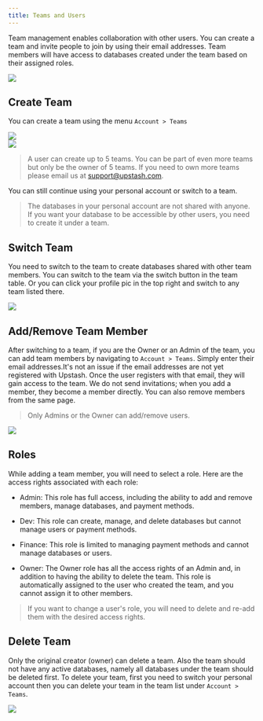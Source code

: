 ```yaml
---
title: Teams and Users
---
```


Team management enables collaboration with other users. You can create a team and invite people to join by using their email addresses. Team members will have access to databases created under the team based on their assigned roles.

<Frame>
  <img src="/img/teams/team-member.png" />
</Frame>

## Create Team

You can create a team using the menu `Account > Teams`

<Frame>
  <img src="/img/teams/team-page.png" />
</Frame>
<br />
<Frame>
  <img src="/img/teams/team-create.png" />
</Frame>

> A user can create up to 5 teams. You can be part of even more teams but only
> be the owner of 5 teams. If you need to own more teams please email us at
> support@upstash.com.

You can still continue using your personal account or switch to a team.

> The databases in your personal account are not shared with anyone. If you want
> your database to be accessible by other users, you need to create it under a
> team.

## Switch Team

You need to switch to the team to create databases shared with other team
members. You can switch to the team via the switch button in the team table. Or
you can click your profile pic in the top right and switch to any team listed
there.

<Frame>
  <img src="/img/teams/change-team.png" />
</Frame>

## Add/Remove Team Member

After switching to a team, if you are the Owner or an Admin of the team, you can add team members by navigating to `Account > Teams`. Simply enter their email addresses.It's not an issue if the email addresses are not yet registered with Upstash. Once the user registers with that email, they will gain access to the team. We do not send invitations; when you add a member, they become a member directly. You can also remove members from the same page.

> Only Admins or the Owner can add/remove users.

<Frame>
  <img src="/img/teams/team-member-create.png" />
</Frame>

## Roles

While adding a team member, you will need to select a role. Here are the access rights associated with each role:

- Admin: This role has full access, including the ability to add and remove members, manage databases, and payment methods.

- Dev: This role can create, manage, and delete databases but cannot manage users or payment methods.

- Finance: This role is limited to managing payment methods and cannot manage databases or users.

- Owner: The Owner role has all the access rights of an Admin and, in addition to having the ability to delete the team. This role is automatically assigned to the user who created the team, and you cannot assign it to other members.

> If you want to change a user's role, you will need to delete and re-add them with the desired access rights.

## Delete Team

Only the original creator (owner) can delete a team. Also the team should not
have any active databases, namely all databases under the team should be deleted
first. To delete your team, first you need to switch your personal account then
you can delete your team in the team list under `Account > Teams`.

<Frame>
  <img src="/img/teams/team-member.png" />
</Frame>
